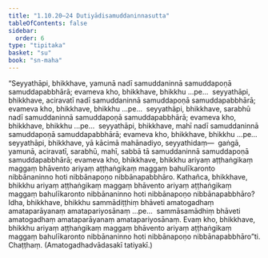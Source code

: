 ```yaml
---
title: "1.10.20–24 Dutiyādisamuddaninnasutta"
tableOfContents: false
sidebar:
  order: 6
type: "tipitaka"
basket: "su"
book: "sn-maha"
---
```



<DynamicBreadcrumb />

<Division number="122–126" book="sn-maha" bookNo="14">

<Paragraph number="238" book="sn-maha">
“Seyyathāpi, bhikkhave, yamunā nadī samuddaninnā samuddapoṇā samuddapabbhārā; evameva kho, bhikkhave, bhikkhu …pe…  seyyathāpi, bhikkhave, aciravatī nadī samuddaninnā samuddapoṇā samuddapabbhārā; evameva kho, bhikkhave, bhikkhu …pe…  seyyathāpi, bhikkhave, sarabhū nadī samuddaninnā samuddapoṇā samuddapabbhārā; evameva kho, bhikkhave, bhikkhu …pe…  seyyathāpi, bhikkhave, mahī nadī samuddaninnā samuddapoṇā samuddapabbhārā; evameva kho, bhikkhave, bhikkhu …pe…  seyyathāpi, bhikkhave, yā kācimā mahānadiyo, seyyathidaṃ—  gaṅgā, yamunā, aciravatī, sarabhū, mahī, sabbā tā samuddaninnā samuddapoṇā samuddapabbhārā; evameva kho, bhikkhave, bhikkhu ariyaṃ aṭṭhaṅgikaṃ maggaṃ bhāvento ariyaṃ aṭṭhaṅgikaṃ maggaṃ bahulīkaronto nibbānaninno hoti nibbānapoṇo nibbānapabbhāro. Kathañca, bhikkhave, bhikkhu ariyaṃ aṭṭhaṅgikaṃ maggaṃ bhāvento ariyaṃ aṭṭhaṅgikaṃ maggaṃ bahulīkaronto nibbānaninno hoti nibbānapoṇo nibbānapabbhāro? Idha, bhikkhave, bhikkhu sammādiṭṭhiṃ bhāveti amatogadhaṃ amataparāyanaṃ amatapariyosānaṃ …pe…  sammāsamādhiṃ bhāveti amatogadhaṃ amataparāyanaṃ amatapariyosānaṃ. Evaṃ kho, bhikkhave, bhikkhu ariyaṃ aṭṭhaṅgikaṃ maggaṃ bhāvento ariyaṃ aṭṭhaṅgikaṃ maggaṃ bahulīkaronto nibbānaninno hoti nibbānapoṇo nibbānapabbhāro”ti.

</Paragraph>
</Division>

<Paragraph number="239" type="center" book="sn-maha">
Chaṭṭhaṃ.



</Paragraph>

<Paragraph number="240" type="center" book="sn-maha">
(Amatogadhadvādasakī tatiyakī.)
</Paragraph>